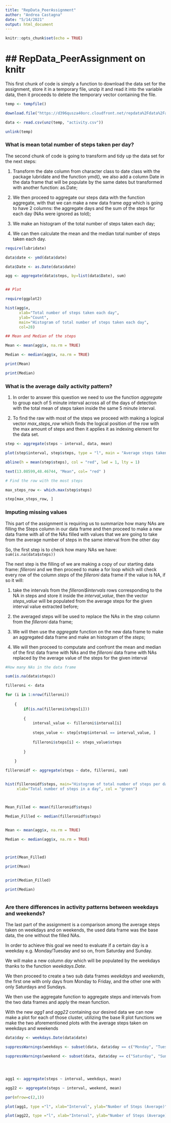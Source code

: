 ```yaml
---
title: "RepData_PeerAssignment"
author: "Andrea Castagna"
date: "5/14/2021"
output: html_document
---
```


```r
knitr::opts_chunk$set(echo = TRUE)
```

## RepData_PeerAssignment on knitr 
======================================

This first chunk of code is simply a function to download the data set for the
assignment, store it in a temporary file, unzip it and read it into the variable 
data, then it proceeds to delete the temporary vector containing the file.


```r

temp <- tempfile()

download.file("https://d396qusza40orc.cloudfront.net/repdata%2Fdata%2Factivity.zip", temp)

data <- read.csv(unz(temp, "activity.csv"))

unlink(temp)

```


### What is mean total number of steps taken per day?


The second chunk of code is going to transform and tidy up the data set for the 
next steps:

1. Transform the date column from character class to date class with the package
lubridate and the function ymd(), we also add a column Date in the data frame 
that will be populate by the same dates but transformed with another function:
as.Date;

2. We then proceed to aggregate our steps data with the function aggregate, with 
that we can make a new  data frame  *agg* which is going to have 2 columns: the 
aggregate days and the sum of the steps for each day (NAs were ignored as told);

3. We make an histogram of the total number of steps taken each day;

4. We can then calculate the mean and the median total number of steps taken 
each day. 


```r

require(lubridate)

data$date <- ymd(data$date)

data$Date <- as.Date(data$date)

agg <- aggregate(data$steps, by=list(data$Date), sum)


## Plot

require(ggplot2)

hist(agg$x, 
      xlab="Total number of steps taken each day", 
      ylab="Count", 
      main="Histogram of total number of steps taken each day",
      col=28)

## Mean and Median of the steps

Mean <- mean(agg$x, na.rm = TRUE)

Median <- median(agg$x, na.rm = TRUE)

print(Mean)

print(Median)

```


### What is the average daily activity pattern?

1. In order to answer this question we need to use the function *aggregate* to 
group each of 5 minute interval across all of the days of detection with the
total mean of steps taken inside the same 5 minute interval.

2. To find the raw with most of the steps we proceed with making a logical 
vector *max_steps_row* which finds the logical position of the row with the max
amount of steps and then it applies it as indexing element for the data set.


```r

step <- aggregate(steps ~ interval, data, mean)

plot(step$interval, step$steps, type = "l", main = "Average steps taken during 5 minute interval", xlab = "Interval", ylab = "Average number of steps")

abline(h = mean(step$steps), col = "red", lwd = 1, lty = 1)

text(13.08599,48.46744, "Mean", col= "red" )

# Find the row with the most steps 

max_steps_row <- which.max(step$steps)

step[max_steps_row, ]

```


### Imputing missing values

This part of the assignment is requiring us to summarize how many NAs are filling the Steps column in our data frame and then proceed to make a new data frame with all of the NAs filled with values that we are going to take from the average number of steps in the same interval from the other day

So, the first step is to check how many NAs we have: ```sum(is.na(data$steps))``` 

The next step is the filling of we are making a copy of our starting data frame: *filleroni* and we then proceed to make a for loop which will check every row of the column *steps* of the *filleroni* data frame if the value is NA, if so it will:

1. take the intervals from the *filleroni$intervals* rows corresponding to the NA in steps and store it inside the *interval_value*, then the vector *steps_value* will be populated from the average steps for the given interval value extracted before;

2. the averaged steps will be used to replace the NAs in the step column from the *filleroni* data frame;

3. We will then use the *aggregate* function on the new data frame to make an aggregated data frame and make an histogram of the *steps*;

4. We will then proceed to computate and confront the mean and median of the first data frame with NAs and the *filleroni* data frame with NAs replaced by the average value of the steps for the given interval
```r

#How many NAs in the data frame

sum(is.na(data$steps))

filleroni <- data

for (i in 1:nrow(filleroni)) 
    
    {
        if(is.na(filleroni$steps[i]))
          
        {
            interval_value <- filleroni$interval[i]
            
            steps_value <- step[step$interval == interval_value, ]
            
            filleroni$steps[i] <- steps_value$steps
            
        }
  
    }

filleronidf <- aggregate(steps ~ date, filleroni, sum)


hist(filleronidf$steps, main="Histogram of total number of steps per day with filled NAs", 
     xlab="Total number of steps in a day", col = "green")



Mean_Filled <- mean(filleronidf$steps)

Median_Filled <- median(filleronidf$steps)


Mean <- mean(agg$x, na.rm = TRUE)

Median <- median(agg$x, na.rm = TRUE)



print(Mean_Filled) 

print(Mean)


print(Median_Filled) 

print(Median)



```



### Are there differences in activity patterns between weekdays and weekends?

The last part of the assignment is a comparison among the average steps taken
on weekdays and on weekends, the used data frame was the base data, the one without the filled NAs.

In order to achieve this goal we need to evaluate if a certain day is a weekday e.g. Monday/Tuesday and so on, from Saturday and Sunday. 

We will make a new column *day* which will be populated by the weekdays thanks to the function *weekdays.Date*.

We then proceed to create a two sub data frames *weekdays* and *weekends*, the first one with only days from Monday to Friday, and the other one with only Saturdays and Sundays.

We then use the aggregate function to aggregate steps and intervals from the two data frames and apply the mean function.

With the new *agg1* and *agg22* containing our desired data we can now make a plot for each of those cluster, utilizing the base R plot functions we make the two aforementioned plots with the average steps taken on weekdays and weekends

```r


data$day <- weekdays.Date(data$date)

suppressWarnings(weekdays <- subset(data, data$day == c("Monday", "Tuesday", "Wednesday", "Thursday", "Friday")))

suppressWarnings(weekend <- subset(data, data$day == c("Saturday", "Sunday")))




agg1 <- aggregate(steps ~ interval, weekdays, mean)

agg22 <- aggregate(steps ~ interval, weekend, mean)

par(mfrow=c(2,1))

plot(agg1, type ="l", xlab="Interval", ylab="Number of Steps (Average)" , main="Average steps taken on Weekdays")

plot(agg22, type ="l", xlab="Interval", ylab="Number of Steps (Average)" , main="Average steps taken on Weekends")


```
